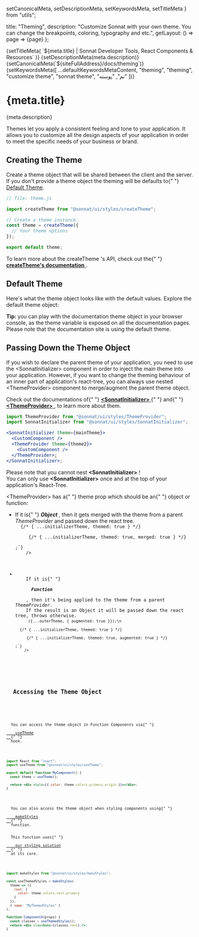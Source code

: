   setCanonicalMeta,
  setDescriptionMeta,
  setKeywordsMeta,
  setTitleMeta
} from "utils";

  title: "Theming",
  description:
    "Customize Sonnat with your own theme. You can change the breakpoints, coloring, typography and etc.",
  getLayout: () => page => <WithSidebar>{page}</WithSidebar>
};

<Head>
  {setTitleMeta(
    `${meta.title} | Sonnat Developer Tools, React Components & Resources`
  )}
  {setDescriptionMeta(meta.description)}
  {setCanonicalMeta(`${siteFullAddress}/docs/theming`)}
  {setKeywordsMeta([
    ...defaultKeywordsMetaContent,
    "theming",
    "theming",
    "customize theme",
    "sonnat theme",
    "تم",
    "پوسته"
  ])}
</Head>

<h1>
  <span>{meta.title}</span>
  <AnchorButton anchorId="overview" />
  <PageEditButton href={`pages/docs/theming.mdx`} />
</h1>

<p>{meta.description}</p>

<p>
  Themes let you apply a consistent feeling and tone to your application. It
  allows you to customize all the design aspects of your application in order to
  meet the specific needs of your business or brand.
</p>

<h2>
  <span>Creating the Theme</span>
  <AnchorButton anchorId="creating-the-theme" />
</h2>

<p>
  Create a theme object that will be shared between the client and the server.
  <br />
  If you don't provide a theme object the theming will be defaults to{" "}
  <a href="#default-theme">Default Theme</a>.
</p>

```jsx
// file: theme.js

import createTheme from "@sonnat/ui/styles/createTheme";

// Create a theme instance.
const theme = createTheme({
  // Your theme options
});

export default theme;
```

<div data-notebox style={{ marginBottom: "1rem" }}>
  To learn more about the createTheme 's API, check out the{" "}
  <a href="/docs/styling#create-theme" title="createTheme's documentation">
    <strong>createTheme's documentation</strong>
  </a>
  .
</div>

<h2>
  <span>Default Theme</span>
  <AnchorButton anchorId="default-theme" />
</h2>

<p>
  Here's what the theme object looks like with the default values. Explore the
  default theme object:
</p>

<JsonViewBox />

<div data-notebox>
  <strong>Tip:</strong> you can play with the documentation theme object in your
  browser console, as the theme variable is exposed on all the documentation
  pages. Please note that the documentation site is using the default theme.
</div>

<h2>
  <span>Passing Down the Theme Object</span>
  <AnchorButton anchorId="pass-theme" />
</h2>

<p>
  If you wish to declare the parent theme of your application, you need to use
  the <inlineCode>&lt;SonnatInitializer&gt;</inlineCode> component in order to
  inject the main theme into your application. However, if you want to change
  the theming behaviour of an inner part of application's react-tree, you can
  always use nested <inlineCode>&lt;ThemeProvider&gt;</inlineCode> component to
  merge/augment the parent theme object.
</p>

<div data-notebox style={{ marginTop: "0", marginBottom: "1rem" }}>
  Check out the documentations of{" "}
  <a
    href="/docs/styling#sonnat-initializer"
    title="SonnatInitializer's documentation"
  >
    <strong>&lt;SonnatInitializer&gt;</strong>
  </a>{" "}
  and{" "}
  <a href="/docs/styling#theme-provider" title="ThemeProvider's documentation">
    <strong>&lt;ThemeProvider&gt;</strong>
  </a>
  , to learn more about them.
</div>

```jsx
import ThemeProvider from "@sonnat/ui/styles/ThemeProvider";
import SonnatInitializer from "@sonnat/ui/styles/SonnatInitializer";

<SonnatInitializer theme={mainTheme}>
  <CustomComponent />
  <ThemeProvider theme={theme2}>
    <CustomComponent />
  </ThemeProvider>;
</SonnatInitializer>;
```

<div data-notebox>
  Please note that you cannot nest <strong>&lt;SonnatInitializer&gt;</strong>
  !<br />
  You can only use <strong>&lt;SonnatInitializer&gt;</strong> once and at the
  top of your application's React-Tree.
</div>

<p>
  <inlineCode>&lt;ThemeProvider&gt;</inlineCode> has a{" "}
  <inlineCode>theme</inlineCode> prop which should be an{" "}
  <inlineCode>object</inlineCode> or <inlineCode>function</inlineCode>:
</p>

<ul>
  <li>
    If it is{" "}
    <strong>
      <em>Object</em>
    </strong>
    , then it gets merged with the theme from a parent <em>ThemeProvider</em> and
    passed down the react tree.
    <code
      className="language-jsx"
      children={`const theme = { themed: true };
const patch = { merged: true };\n
<ThemeProvider theme={theme}>
  {/* { ...initializerTheme, themed: true } */}
  <ThemeProvider theme={patch}>
    <DemoBox /> {/* { ...initializerTheme, themed: true, merged: true } */}
  </ThemeProvider>
</ThemeProvider>;`}
    />
  </li>
  <li>
    If it is{" "}
    <strong>
      <em>Function</em>
    </strong>
    , then it's being applied to the theme from a parent <em>ThemeProvider</em>.
    If the result is an Object it will be passed down the react tree, throws otherwise.
    <code
      className="language-jsx"
      children={`const theme = { themed: true };
const augment = outerTheme => ({...outerTheme, { augmented: true }});\n
<ThemeProvider theme={theme}>
  {/* { ...initializerTheme, themed: true } */}
  <ThemeProvider theme={augment}>
    <DemoBox /> {/* { ...initializerTheme, themed: true, augmented: true } */}
  </ThemeProvider>
</ThemeProvider>;`}
    />
  </li>
</ul>

<h2 style={{ marginTop: "-2rem" }}>
  <span>Accessing the Theme Object</span>
  <AnchorButton anchorId="access-theme" />
</h2>

<p>
  You can access the theme object in Function Components via{" "}
  <a href="/docs/styling#use-theme" title="useTheme's documentation">
    useTheme
  </a>{" "}
  hook.
</p>

```jsx
import React from "react";
import useTheme from "@sonnat/ui/styles/useTheme";

export default function MyComponent() {
  const theme = useTheme();

  return <div style={{ color: theme.colors.primary.origin }}></div>;
}
```

<p>
  You can also access the theme object when styling components using{" "}
  <a href="/docs/styling#make-styles" title="makeStyles' documentation">
    makeStyles
  </a>{" "}
  function.
  <br />
  This function uses{" "}
  <a
    href="/docs/styling#overview"
    title="Sonnat's styling solution documentation"
  >
    our styling solution
  </a>{" "}
  at its core.
</p>

```jsx
import makeStyles from "@sonnat/ui/styles/makeStyles";

const useThemedStyles = makeStyles(
  theme => ({
    root: {
      color: theme.colors.text.primary
    }
  }),
  { name: "MyThemedStyles" }
);

function ComponentA(props) {
  const classes = useThemedStyles();
  return <div className={classes.root} />;
}
```
